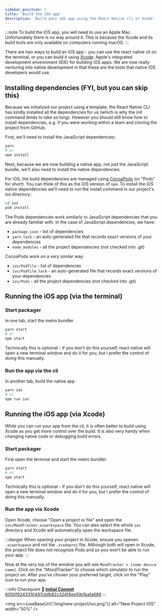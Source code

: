 ```yaml
---
sidebar_position: 2
title: 'Build the iOS app'
description: 'Build your iOS app using the React Native cli or Xcode'
---
```



:::note
To build the iOS app, you will need to use an Apple Mac. Unfortunately there is no way around it. This is because the Xcode and its build tools are only available on computers running macOS.
:::

There are two ways to build an iOS app - you can use the react native cli on the terminal, or you can build it using [Xcode](https://developer.apple.com/xcode/): Apple's integrated development environment (IDE) for building iOS apps. We are now really venturing into native development in that these are the tools that native iOS developers would use.

## Installing dependencies (FYI, but you can skip this)

Because we initialized our project using a template, the React Native CLI has kindly installed all the dependencies for us (which is why the init command tends to take so long). However you should still know how to install dependencies, e.g. if you were working within a team and cloning the project from GitHub.

First, we'll need to install the JavaScript dependencies:

```bash
yarn
# or
npm install
```

Next, because we are now building a native app, not just the JavaScript bundle, we'll also need to install the native dependencies.

For iOS, the build dependencies are managed using [CocoaPods](https://cocoapods.org/) (or "Pods" for short). You can think of this as the iOS version of `npm`. To install the iOS native dependencies we'll need to run the install command in our project's ios directory:

```bash
cd ios
pod install
```

The Pods dependencies work similarly to JavaScript dependencies that you are already familiar with. In the case of JavaScript dependencies, we have:

- `package.json` - list of dependencies
- `yarn.lock` - an auto-generated file that records exact versions of your dependencies
- `node_modules` - all the project dependencies (not checked into .git)

CocoaPods work on a very similar way:

- `ios/Podfile` - list of dependencies
- `ios/Podfile.lock` - an auto-generated file that records exact versions of your dependencies
- `ios/Pods` - all the project dependencies (not checked into .git)

## Running the iOS app (via the terminal)

### Start packager

In one tab, start the metro bundler

```bash
yarn start
# or
npm start
```

Technically this is optional - if you don't do this yourself, react native will open a new terminal window and do it for you, but I prefer the control of doing this manually.

### Run the app via the cli

In another tab, build the native app

```bash
yarn ios
# or
npm run ios
```

## Running the iOS app (via Xcode)

While you can run your app from the cli, it is often better to build using Xcode as you get more control over the build. It is also very handy when changing native code or debugging build errors.

### Start packager

First open the terminal and start the metro bundler:

```bash
yarn start
# or
npm start
```

Technically this is optional - if you don't do this yourself, react native will open a new terminal window and do it for you, but I prefer the control of doing this manually.

### Run the app via Xcode

Open Xcode, choose "Open a project or file" and open the `ios/MoodTracker.xcworkspace` file. You can also select the whole `ios` directory and Xcode will automatically open the workspace file.

:::danger
When opening your project in Xcode, ensure you openen `.xcworkspace` and not the `.xcodeproj` file. Although both will open in Xcode, the project file does not recognize Pods and so you won't be able to run your app.
:::


Now at the very top of the window you will see `MoodTracker > [some device name]`. Click on the "MoodTracker" to choose which simulator to run the project on. After you've chosen your preferred target, click on the "Play" icon to run your app.

:::info Checkpoint 🔗
[**Initial Commit** 6050f9243310497cbfb82c324f8ee10b1bafa686](https://github.com/kadikraman/mood-tracker/commit/6050f9243310497cbfb82c324f8ee10b1bafa686)
:::

<img
  src={useBaseUrl("/img/new-project/ios.png")}
  alt="New Project iOS"
  width="50%"
/>